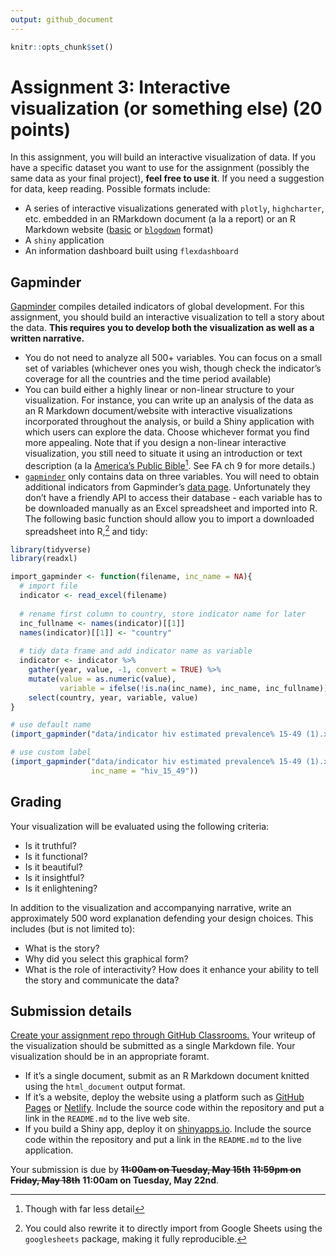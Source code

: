 ```yaml
---
output: github_document
---
```


```r
knitr::opts_chunk$set()
```

# Assignment 3: Interactive visualization (or something else) (20 points)

In this assignment, you will build an interactive visualization of data. If you have a specific dataset you want to use for the assignment (possibly the same data as your final project), **feel free to use it**. If you need a suggestion for data, keep reading. Possible formats include:

* A series of interactive visualizations generated with `plotly`, `highcharter`, etc. embedded in an RMarkdown document (a la a report) or an R Markdown website ([basic](https://rmarkdown.rstudio.com/rmarkdown_websites.html) or [`blogdown`](https://bookdown.org/yihui/blogdown/) format)
* A `shiny` application
* An information dashboard built using `flexdashboard`

## Gapminder

[Gapminder](http://www.gapminder.org/data/) compiles detailed indicators of global development. For this assignment, you should build an interactive visualization to tell a story about the data. **This requires you to develop both the visualization as well as a written narrative.**

* You do not need to analyze all 500+ variables. You can focus on a small set of variables (whichever ones you wish, though check the indicator's coverage for all the countries and the time period available)
* You can build either a highly linear or non-linear structure to your visualization. For instance, you can write up an analysis of the data as an R Markdown document/website with interactive visualizations incorporated throughout the analysis, or build a Shiny application with which users can explore the data. Choose whichever format you find more appealing. Note that if you design a non-linear interactive visualization, you still need to situate it using an introduction or text description (a la [America's Public Bible](http://americaspublicbible.org/)^[Though with far less detail]. See FA ch 9 for more details.)
* [`gapminder`](https://cran.r-project.org/web/packages/gapminder/index.html) only contains data on three variables. You will need to obtain additional indicators from Gapminder's [data page](http://www.gapminder.org/data/). Unfortunately they don't have a friendly API to access their database - each variable has to be downloaded manually as an Excel spreadsheet and imported into R. The following basic function should allow you to import a downloaded spreadsheet into R,^[You could also rewrite it to directly import from Google Sheets using the `googlesheets` package, making it fully reproducible.] and tidy:

```r
library(tidyverse)
library(readxl)

import_gapminder <- function(filename, inc_name = NA){
  # import file
  indicator <- read_excel(filename)
  
  # rename first column to country, store indicator name for later
  inc_fullname <- names(indicator)[[1]]
  names(indicator)[[1]] <- "country"
  
  # tidy data frame and add indicator name as variable
  indicator <- indicator %>%
    gather(year, value, -1, convert = TRUE) %>%
    mutate(value = as.numeric(value),
           variable = ifelse(!is.na(inc_name), inc_name, inc_fullname)) %>%
    select(country, year, variable, value)
}

# use default name
(import_gapminder("data/indicator hiv estimated prevalence% 15-49 (1).xlsx"))

# use custom label
(import_gapminder("data/indicator hiv estimated prevalence% 15-49 (1).xlsx",
                  inc_name = "hiv_15_49"))
```

## Grading

Your visualization will be evaluated using the following criteria:

* Is it truthful?
* Is it functional?
* Is it beautiful?
* Is it insightful?
* Is it enlightening?

In addition to the visualization and accompanying narrative, write an approximately 500 word explanation defending your design choices. This includes (but is not limited to):

* What is the story?
* Why did you select this graphical form?
* What is the role of interactivity? How does it enhance your ability to tell the story and communicate the data?

## Submission details

[Create your assignment repo through GitHub Classrooms.](https://classroom.github.com/a/2A0OFLSL) Your writeup of the visualization should be submitted as a single Markdown file. Your visualization should be in an appropriate foramt.

* If it's a single document, submit as an R Markdown document knitted using the `html_document` output format.
* If it's a website, deploy the website using a platform such as [GitHub Pages](https://pages.github.com/) or [Netlify](https://www.netlify.com/). Include the source code within the repository and put a link in the `README.md` to the live web site.
* If you build a Shiny app, deploy it on [shinyapps.io](http://www.shinyapps.io). Include the source code within the repository and put a link in the `README.md` to the live application.

Your submission is due by ~~**11:00am on Tuesday, May 15th**~~ ~~**11:59pm on Friday, May 18th**~~ **11:00am on Tuesday, May 22nd**.
